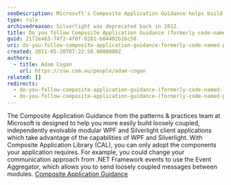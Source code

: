 ```yaml
---
seoDescription: Microsoft's Composite Application Guidance helps build loosely coupled WPF and Silverlight applications, promoting modular development and scalability.
type: rule
archivedreason: Silverlight was deprecated back in 2012.
title: Do you follow Composite Application Guidance (formerly code-named "Prism") in your Silverlight (and WPF) Projects?
guid: 2172e463-74f2-4f0f-8281-b04402b16c50
uri: do-you-follow-composite-application-guidance-formerly-code-named-prism-in-your-silverlight-and-wpf-projects
created: 2011-05-20T07:22:50.0000000Z
authors:
  - title: Adam Cogan
    url: https://ssw.com.au/people/adam-cogan
related: []
redirects:
  - do-you-follow-composite-application-guidance-(formerly-code-named-＂prism＂)-in-your-silverlight-(and-wpf)-projects
  - do-you-follow-composite-application-guidance-(formerly-code-named-prism)-in-your-silverlight-(and-wpf)-projects
---
```


The Composite Application Guidance from the patterns & practices team at Microsoft is designed to help you more easily build loosely coupled, independently evolvable modular WPF and Silverlight client applications which take advantage of the capabilities of WPF and Silverlight.
With Composite Application Library (CAL), you can only adopt the components your application requires. For example, you could change your communication approach from .NET Framework events to use the Event Aggregator, which allows you to send loosely coupled messages between modules.
[Composite Application Guidance](<https://learn.microsoft.com/en-us/previous-versions/msp-n-p/ff648465(v=pandp.10)?redirectedfrom=MSDN>)